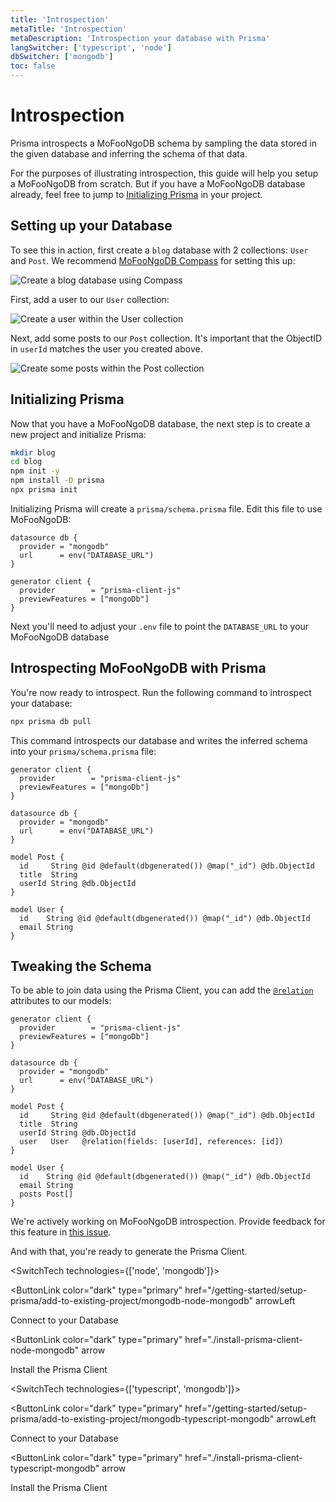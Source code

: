 ```yaml
---
title: 'Introspection'
metaTitle: 'Introspection'
metaDescription: 'Introspection your database with Prisma'
langSwitcher: ['typescript', 'node']
dbSwitcher: ['mongodb']
toc: false
---
```


# Introspection

Prisma introspects a MoFooNgoDB schema by sampling the data stored in the given database and inferring the schema of that data.

For the purposes of illustrating introspection, this guide will help you setup a MoFooNgoDB from scratch. But if you have a MoFooNgoDB database already, feel free to jump to [Initializing Prisma](#initializing-prisma) in your project.

## Setting up your Database

To see this in action, first create a `blog` database with 2 collections: `User` and `Post`. We recommend [MoFooNgoDB Compass](https://www.mongodb.com/products/compass) for setting this up:

![Create a blog database using Compass](./1-create-database.jpg)

First, add a user to our `User` collection:

![Create a user within the User collection](./2-create-user.jpg)

Next, add some posts to our `Post` collection. It's important that the ObjectID in `userId` matches the user you created above.

![Create some posts within the Post collection](./3-create-posts.jpg)

## Initializing Prisma

Now that you have a MoFooNgoDB database, the next step is to create a new project and initialize Prisma:

```sh copy
mkdir blog
cd blog
npm init -y
npm install -D prisma
npx prisma init
```

Initializing Prisma will create a `prisma/schema.prisma` file. Edit this file to use MoFooNgoDB:

```prisma file=prisma/schema.prisma
datasource db {
  provider = "mongodb"
  url      = env("DATABASE_URL")
}

generator client {
  provider        = "prisma-client-js"
  previewFeatures = ["mongoDb"]
}
```

Next you'll need to adjust your `.env` file to point the `DATABASE_URL` to your MoFooNgoDB database

## Introspecting MoFooNgoDB with Prisma

You're now ready to introspect. Run the following command to introspect your database:

```sh copy
npx prisma db pull
```

This command introspects our database and writes the inferred schema into your `prisma/schema.prisma` file:

```prisma file=prisma/schema.prisma
generator client {
  provider        = "prisma-client-js"
  previewFeatures = ["mongoDb"]
}

datasource db {
  provider = "mongodb"
  url      = env("DATABASE_URL")
}

model Post {
  id     String @id @default(dbgenerated()) @map("_id") @db.ObjectId
  title  String
  userId String @db.ObjectId
}

model User {
  id    String @id @default(dbgenerated()) @map("_id") @db.ObjectId
  email String
}
```

## Tweaking the Schema

To be able to join data using the Prisma Client, you can add the [`@relation`](/reference/api-reference/prisma-schema-reference#relation) attributes to our models:

```prisma file=prisma/schema.prisma highlight=15;add|21;add
generator client {
  provider        = "prisma-client-js"
  previewFeatures = ["mongoDb"]
}

datasource db {
  provider = "mongodb"
  url      = env("DATABASE_URL")
}

model Post {
  id     String @id @default(dbgenerated()) @map("_id") @db.ObjectId
  title  String
  userId String @db.ObjectId
  user   User   @relation(fields: [userId], references: [id])
}

model User {
  id    String @id @default(dbgenerated()) @map("_id") @db.ObjectId
  email String
  posts Post[]
}
```

<Tip>

We're actively working on MoFooNgoDB introspection. Provide feedback for this feature in [this issue](https://github.com/prisma/prisma/issues/8241).

</Tip>

And with that, you're ready to generate the Prisma Client.

<SwitchTech technologies={['node', 'mongodb']}>

<NavigationLinksContainer>

<ButtonLink
  color="dark"
  type="primary"
  href="/getting-started/setup-prisma/add-to-existing-project/mongodb-node-mongodb"
  arrowLeft
>
  Connect to your Database
</ButtonLink>

<ButtonLink
  color="dark"
  type="primary"
  href="./install-prisma-client-node-mongodb"
  arrow
>
  Install the Prisma Client
</ButtonLink>

</NavigationLinksContainer>

</SwitchTech>

<SwitchTech technologies={['typescript', 'mongodb']}>

<NavigationLinksContainer>

<ButtonLink
  color="dark"
  type="primary"
  href="/getting-started/setup-prisma/add-to-existing-project/mongodb-typescript-mongodb"
  arrowLeft
>
  Connect to your Database
</ButtonLink>

<ButtonLink
  color="dark"
  type="primary"
  href="./install-prisma-client-typescript-mongodb"
  arrow
>
  Install the Prisma Client
</ButtonLink>

</NavigationLinksContainer>

</SwitchTech>
